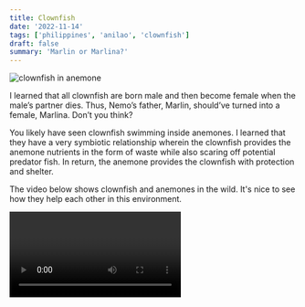 ```yaml
---
title: Clownfish
date: '2022-11-14'
tags: ['philippines', 'anilao', 'clownfish']
draft: false
summary: 'Marlin or Marlina?'
---
```


<Image
  src="/static/images/clownfish/clownfish.jpg"
  width={800}
  height={840}
  alt="clownfish in anemone"
/>

I learned that all clownfish are born male and then become female when the male’s partner dies. Thus, Nemo’s father, Marlin, should’ve turned into a female, Marlina. Don’t you think?

You likely have seen clownfish swimming inside anemones. I learned that they have a very symbiotic relationship wherein the clownfish provides the anemone nutrients in the form of waste while also scaring off potential predator fish. In return, the anemone provides the clownfish with protection and shelter.

The video below shows clownfish and anemones in the wild. It's nice to see how they help each other in this environment.

<Video embedId="yfCMP_YVjyI?si=T0FF2voMjU31EdJn" />

If your are reading this blog from a mobile device, watch the video [here](https://youtu.be/yfCMP_YVjyI).

Hasta luego 👋🏽!!!
